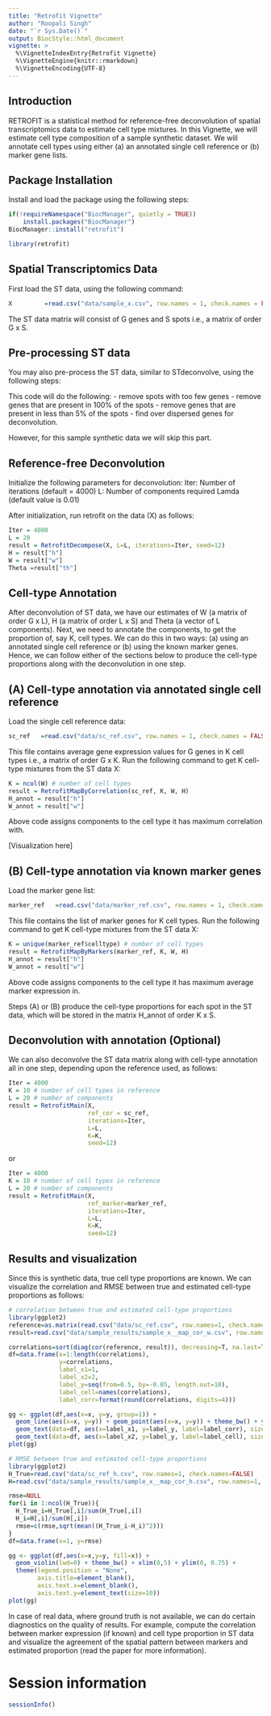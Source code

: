 ```yaml
---
title: "Retrofit Vignette"
author: "Roopali Singh"
date: "`r Sys.Date()`"
output: BiocStyle::html_document
vignette: >
  %\VignetteIndexEntry{Retrofit Vignette}
  %\VignetteEngine{knitr::rmarkdown}
  %\VignetteEncoding{UTF-8}
---
```


## Introduction

RETROFIT is a statistical method for reference-free deconvolution of spatial transcriptomics data to estimate cell type mixtures. In this Vignette, we will estimate cell type composition of a sample synthetic dataset. We will annotate cell types using either (a) an annotated single cell reference or (b) marker gene lists. 

## Package Installation

Install and load the package using the following steps:
<!-- adam: this is not usable before submitting to and accepted by Bioconductor -->
```r
if(!requireNamespace("BiocManager", quietly = TRUE))
    install.packages("BiocManager")
BiocManager::install("retrofit")
```

```r
library(retrofit)
```

## Spatial Transcriptomics Data

First load the ST data, using the following command:

```r
X         =read.csv("data/sample_x.csv", row.names = 1, check.names = FALSE)
```
The ST data matrix will consist of G genes and S spots i.e., a matrix of order G x S.

## Pre-processing ST data 

You may also pre-process the ST data, similar to STdeconvolve, using the following steps:
<!-- Xi: need the pre-processing steps done by Xi using STdeconvolve package -->

This code will do the following:
- remove spots with too few genes
- remove genes that are present in 100% of the spots
- remove genes that are present in less than 5% of the spots
- find over dispersed genes for deconvolution.

However, for this sample synthetic data we will skip this part.

## Reference-free Deconvolution

Initialize the following parameters for deconvolution:
Iter: Number of iterations (default = 4000)
L: Number of components required
Lamda (default value is 0.01)

After initialization, run retrofit on the data (X) as follows:

```r
Iter = 4000
L = 20
result = RetrofitDecompose(X, L=L, iterations=Iter, seed=12)
H = result["h"]
W = result["w"]
Theta =result["th"]
```

## Cell-type Annotation

After deconvolution of ST data, we have our estimates of W (a matrix of order G x L), H (a matrix of order L x S) and Theta (a vector of L components). 
Next, we need to annotate the components, to get the proportion of, say K, cell types. We can do this in two ways: (a) using an annotated single cell reference or (b) using the known marker genes. Hence, we can follow either of the sections below to produce the cell-type proportions along with the deconvolution in one step.

## (A) Cell-type annotation via annotated single cell reference

Load the single cell reference data:

```r
sc_ref   =read.csv("data/sc_ref.csv", row.names = 1, check.names = FALSE)
```
This file contains average gene expression values for G genes in K cell types i.e., a matrix of order G x K. Run the following command to get K cell-type mixtures from the ST data X:

```r
K = ncol(W) # number of cell types
result = RetrofitMapByCorrelation(sc_ref, K, W, H)
H_annot = result["h"]
W_annot = result["w"]
```
Above code assigns components to the cell type it has maximum correlation with. 

[Visualization here]

<!-- Adam: Is it possible to add the mapping matrix visualization to the above mapping function? I can share the code for the visualization. Extra code chunk will require normalization of W and sc_ref matrices, which we are doing anyway inside the function above. -->


## (B) Cell-type annotation via known marker genes

Load the marker gene list:

```r
marker_ref   =read.csv("data/marker_ref.csv", row.names = 1, check.names = FALSE)
```
This file contains the list of marker genes for K cell types. Run the following command to get K cell-type mixtures from the ST data X:

```r
K = unique(marker_ref$celltype) # number of cell types
result = RetrofitMapByMarkers(marker_ref, K, W, H)
H_annot = result["h"]
W_annot = result["w"]
```

Above code assigns components to the cell type it has maximum average marker expression in.

Steps (A) or (B) produce the cell-type proportions for each spot in the ST data, which will be stored in the matrix H_annot of order K x S.

## Deconvolution with annotation (Optional)

We can also deconvolve the ST data matrix along with cell-type annotation all in one step, depending upon the reference used, as follows:

```r
Iter = 4000
K = 10 # number of cell types in reference
L = 20 # number of components
result = RetrofitMain(X, 
                      ref_cor = sc_ref,
                      iterations=Iter, 
                      L=L, 
                      K=K,
                      seed=12)
```
or

```r
Iter = 4000
K = 10 # number of cell types in reference
L = 20 # number of components
result = RetrofitMain(X,
                      ref_marker=marker_ref,
                      iterations=Iter, 
                      L=L, 
                      K=K,
                      seed=12)
```

## Results and visualization

Since this is synthetic data, true cell type proportions are known. We can visualize the correlation and RMSE between true and estimated cell-type proportions as follows:

<!-- Adam: need the code to create RMSE and correlation plot for proportions i.e., cor(H, H_hat) and RMSE(H, H_hat) -->

```r
# correlation between true and estimated cell-type proportions
library(ggplot2)
reference=as.matrix(read.csv("data/sc_ref.csv", row.names=1, check.names=FALSE))
result=read.csv("data/sample_results/sample_x__map_cor_w.csv", row.names=1, check.names=FALSE)

correlations=sort(diag(cor(reference, result)), decreasing=T, na.last=T)
df=data.frame(x=1:length(correlations), 
              y=correlations, 
              label_x1=1, 
              label_x2=2, 
              label_y=seq(from=0.5, by=-0.05, length.out=10),
              label_cell=names(correlations),
              label_corr=format(round(correlations, digits=4)))

gg <- ggplot(df,aes(x=x, y=y, group=1)) + 
  geom_line(aes(x=x, y=y)) + geom_point(aes(x=x, y=y)) + theme_bw() + ylim(0, 1.05) +
  geom_text(data=df, aes(x=label_x1, y=label_y, label=label_corr), size=4, hjust=0) +
  geom_text(data=df, aes(x=label_x2, y=label_y, label=label_cell), size=4, hjust=0)
plot(gg)
```

```r
# RMSE between true and estimated cell-type proportions
library(ggplot2)
H_True=read.csv("data/sc_ref_h.csv", row.names=1, check.names=FALSE)
H=read.csv("data/sample_results/sample_x__map_cor_h.csv", row.names=1, check.names=FALSE)

rmse=NULL
for(i in 1:ncol(H_True)){
  H_True_i=H_True[,i]/sum(H_True[,i])
  H_i=H[,i]/sum(H[,i])
  rmse=c(rmse,sqrt(mean((H_True_i-H_i)^2)))
}
df=data.frame(x=1, y=rmse)

gg <- ggplot(df,aes(x=x,y=y, fill=x)) + 
  geom_violin(lwd=0) + theme_bw() + xlim(0,5) + ylim(0, 0.75) +
  theme(legend.position = "None",
        axis.title=element_blank(),
        axis.text.x=element_blank(),
        axis.text.y=element_text(size=10))
plot(gg)
```

In case of real data, where ground truth is not available, we can do certain diagnostics on the quality of results. For example, compute the correlation between marker expression (if known) and cell type proportion in ST data and visualize the agreement of the spatial pattern between markers and estimated proportion (read the paper for more information).

# Session information

```r
sessionInfo()
```



